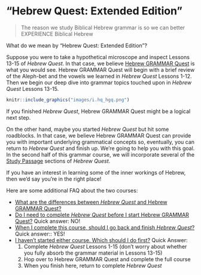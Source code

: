 
# "Hebrew Quest: Extended Edition" {- #hgq_and_hq}

> The reason we study Biblical Hebrew grammar is so we can better EXPERIENCE Biblical Hebrew


What do we mean by "Hebrew Quest: Extended Edition"?  

Suppose you were to take a hypothetical microscope and inspect Lessons 13-15 of _Hebrew Quest_. In that case, we believe <u>Hebrew GRAMMAR Quest</u> is what you would see. Hebrew GRAMMAR Quest will begin with a brief review of the Aleph-bet and the vowels we learned in _Hebrew Quest_ Lessons 1-12. Then we begin our deep dive into grammar topics touched upon in _Hebrew Quest_ Lessons 13-15.

```r

knitr::include_graphics("images/i.hq_hgq.png")
``` 


If you finished _Hebrew Quest_, Hebrew GRAMMAR Quest might be a logical next step.  

On the other hand, maybe you started _Hebrew Quest_ but hit some roadblocks.  In that case, we believe Hebrew GRAMMAR Quest can provide you with important underlying grammatical concepts so, eventually, you can return to _Hebrew Quest_ and finish up.  We're going to help you with this goal. In the second half of this grammar course, we will incorporate several of the [Study Passage](https://holylanguage.com/ot-readings.html) sections of _Hebrew Quest_.  

If you have an interest in learning some of the inner workings of Hebrew, then we'd say you're in the right place!

Here are some additional FAQ about the two courses:

* [What are the differences between _Hebrew Quest_ and Hebrew GRAMMAR Quest?](#difference)
* [Do I need to complete _Hebrew Quest_ before I start Hebrew GRAMMAR Quest?](#complete_hq_first) Quick answer: NO!
* [When I complete this course, should I go back and finish _Hebrew Quest_?](#need_to_finish_hq) Quick answer:: YES!
*  [I haven't started either course.  Which should I do first?](#which_first) Quick Answer: 
    1. Complete _Hebrew Quest_ Lessons 1-15 (don't worry about whether you fully absorb the grammar material in Lessons 13-15)
    2. Hop over to Hebrew GRAMMAR Quest and complete the full course  
    3. When you finish here, return to complete _Hebrew Quest_
